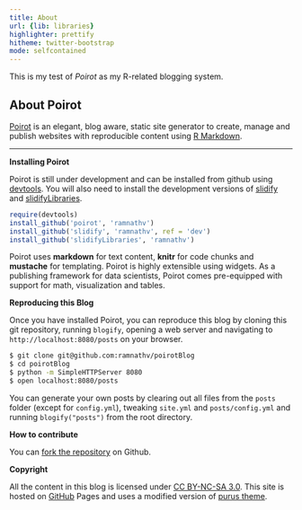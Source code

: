 ```yaml
---
title: About
url: {lib: libraries}
highlighter: prettify
hitheme: twitter-bootstrap
mode: selfcontained
--- 
```


This is my test of *Poirot* as my R-related blogging system. 

About Poirot
-------------------------

[Poirot](http://github.com/ramnathv/blogify) is an elegant, blog aware, static site generator to create, manage and publish websites with reproducible content using [R Markdown](http://www.r-project.org).

---

**Installing Poirot**

Poirot is still under development and can be installed from github using [devtools](http:github.com/hadley/devtools). You will also need to install the development versions of [slidify](http://github.com/ramnathv/slidify) and [slidifyLibraries](http://github.com/ramnathv/slidifyLibraries).

```r
require(devtools)
install_github('poirot', 'ramnathv')
install_github('slidify', 'ramnathv', ref = 'dev')
install_github('slidifyLibraries', 'ramnathv')
```


Poirot uses **markdown** for text content, **knitr** for code chunks and **mustache** for templating. Poirot is highly extensible using widgets. As a publishing framework for data scientists, Poirot comes pre-equipped with support for math, visualization and tables.

**Reproducing this Blog**

Once you have installed Poirot, you can reproduce this blog by cloning this git repository, running `blogify`, opening a web server and navigating to `http://localhost:8080/posts` on your browser.

```bash
$ git clone git@github.com:ramnathv/poirotBlog
$ cd poirotBlog
$ python -m SimpleHTTPServer 8080
$ open localhost:8080/posts
```

You can generate your own posts by clearing out all files from the `posts` folder (except for `config.yml`), tweaking `site.yml` and `posts/config.yml` and running `blogify("posts")` from the root directory.

**How to contribute**

You can [fork the repository](https://github.com/ramnathv/blogify) on Github.

**Copyright**

All the content in this blog is licensed under [CC BY-NC-SA 3.0](http://creativecommons.org/licenses/by-nc-sa/3.0/). This site is hosted on [GitHub](https://github.com) Pages and uses a modified version of [purus theme](https://github.com/mertemin/purus).

